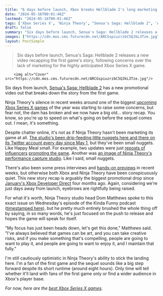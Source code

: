 ```yaml
---
title: "6 days before launch, Xbox breaks Hellblade 2's long marketing silence with a 5-minute recap of the first game"
date: "2024-05-16T00:01:46Z"
lastmod: "2024-05-16T00:01:46Z"
tags: ['Xbox Series X', 'Ninja Theory', "Senua's Saga: Hellblade 2", 'Action Game', 'Upcoming Xbox Series X Games']
draft: false
summary: "Six days before launch, Senua's Saga: Hellblade 2 releases a new video recapping the first game's story, following concerns over the lack of marketing for the highly anticipated Xbox Series X game."
images: ["https://cdn.mos.cms.futurecdn.net/ARCGspiuzrzbC5QJkL3Tze.jpg"]
layout: PostSimple
---
```

> Six days before launch, Senua's Saga: Hellblade 2 releases a new video recapping the first game's story, following concerns over the lack of marketing for the highly anticipated Xbox Series X game.


        <img alt="Cover" src="https://cdn.mos.cms.futurecdn.net/ARCGspiuzrzbC5QJkL3Tze.jpg"/>
        
Six days from launch, [Senua's Saga: Hellblade 2](https://www.gamesradar.com/senuas-saga-hellblade-2-guide/) has a new promotional video out that breaks down the story from the first game.

Ninja Theory's silence in recent weeks around one of the biggest [upcoming Xbox Series X games](https://www.gamesradar.com/upcoming-xbox-series-x-games/) of the year was starting to raise some concerns, but fear not, the dam has broken and we now have a big old... story recap. You know, so you're up to speed on what's going on before the sequel comes out. I mean, it's something.

Despite chatter online, it's not as if Ninja Theory hasn't been marketing its game at all. [The studio's been drip-feeding little nuggets here and there on its Twitter account every day since May 1](https://www.gamesradar.com/games/action/ninja-theory-is-sharing-something-hellblade-2-related-every-day-until-launch-and-the-first-drop-is-a-real-nice-looking-new-screenshot/), but they've been small nuggets. Like Happy Meal small. For example, two updates were just [reposts of influencers](https://twitter.com/ChillboBagginz/status/1787548024216113335) [promoting the game](https://twitter.com/sophiekeen/status/1787811049971880328). Another was [an image of Ninja Theory's performance capture studio](https://twitter.com/NinjaTheory/status/1787165444509474973/photo/1). Like I said, small nuggets.

There's also been some press interviews and [hands-on previews](https://www.gamesradar.com/senuas-saga-hellblade-2-big-preview-hands-on-gameplay-impressions-xbox-series-x/) in recent weeks, but otherwise both Xbox and Ninja Theory have been conspicuously quiet. This new story recap is arguably the biggest promotional drop since [January's Xbox Developer Direct](https://www.gamesradar.com/news/live/xbox-developer-direct-2024-live-coverage/) four months ago. Again, considering we're just days away from launch, eyebrows are rightfully being raised.

For what it's worth, Ninja Theory studio head Dom Matthews spoke to this exact issue on Wednesday's episode of the Kinda Funny podcast ([timestamped here](https://www.youtube.com/live/Yj6LUelXlAE?si=KKyCFakZ_fhTjpK5&t=1076)), but he pretty much entirely brushed the whole thing off by saying, in so many words, he's just focused on the push to release and hopes the game will speak for itself.

"My focus has just been heads down, let's get this done," Matthews said. "I've always believed that games can be art, and you can take creative risks, and if you make something that's compelling, people are going to want to play it, and people are going to want to enjoy it, and I maintain that fully."

I'm still cautiously optimistic in Ninja Theory's ability to stick the landing here. I'm a fan of the first game and the sequel sounds like a big step forward despite its short runtime (around eight hours). Only time will tell whether it'll land with fans of the first game only or find a wider audience in Xbox's player base.

*For now, here are the *[<em>best Xbox Series X games</em>](https://www.gamesradar.com/best-xbox-series-x-games/)*.*
        